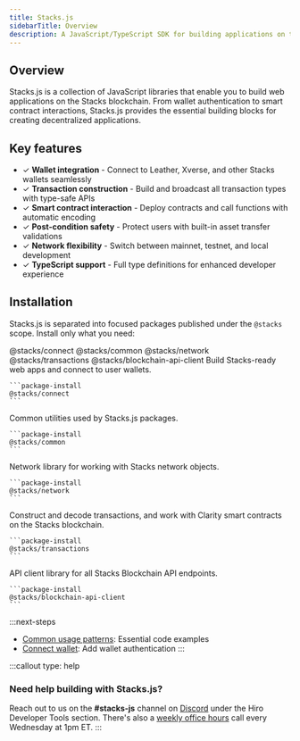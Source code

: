 ```yaml
---
title: Stacks.js
sidebarTitle: Overview
description: A JavaScript/TypeScript SDK for building applications on the Stacks blockchain.
---
```


## Overview

Stacks.js is a collection of JavaScript libraries that enable you to build web applications on the Stacks blockchain. From wallet authentication to smart contract interactions, Stacks.js provides the essential building blocks for creating decentralized applications.

## Key features

- ✓ **Wallet integration** - Connect to Leather, Xverse, and other Stacks wallets seamlessly
- ✓ **Transaction construction** - Build and broadcast all transaction types with type-safe APIs
- ✓ **Smart contract interaction** - Deploy contracts and call functions with automatic encoding
- ✓ **Post-condition safety** - Protect users with built-in asset transfer validations
- ✓ **Network flexibility** - Switch between mainnet, testnet, and local development
- ✓ **TypeScript support** - Full type definitions for enhanced developer experience

## Installation

Stacks.js is separated into focused packages published under the `@stacks` scope. Install only what you need:

<Tabs defaultValue="connect">
  <TabsList className='flex flex-wrap md:w-max'>
    <TabsTrigger value="connect" className='tab group'>
      <Badge className='badge transition-colors group-data-[state=active]:bg-contrast group-data-[state=active]:text-background group-hover:bg-accent group-hover:text-muted-foreground'>@stacks/connect</Badge>
    </TabsTrigger>
    <TabsTrigger value="common" className='tab group'>
      <Badge className='badge transition-colors group-data-[state=active]:bg-contrast group-data-[state=active]:text-background group-hover:bg-accent group-hover:text-muted-foreground'>@stacks/common</Badge>
    </TabsTrigger>
    <TabsTrigger value="network" className='tab group'>
      <Badge className='badge transition-colors group-data-[state=active]:bg-contrast group-data-[state=active]:text-background group-hover:bg-accent group-hover:text-muted-foreground'>@stacks/network</Badge>
    </TabsTrigger>
    <TabsTrigger value="transactions" className='tab group'>
      <Badge className='badge transition-colors group-data-[state=active]:bg-contrast group-data-[state=active]:text-background group-hover:bg-accent group-hover:text-muted-foreground'>@stacks/transactions</Badge>
    </TabsTrigger>
    <TabsTrigger value="client" className='tab group'>
      <Badge className='badge transition-colors group-data-[state=active]:bg-contrast group-data-[state=active]:text-background group-hover:bg-accent group-hover:text-muted-foreground'>@stacks/blockchain-api-client</Badge>
    </TabsTrigger>
  </TabsList>
  <TabsContent value="connect">
    Build Stacks-ready web apps and connect to user wallets.

    ```package-install
    @stacks/connect
    ```
  </TabsContent>
  <TabsContent value="common">
    Common utilities used by Stacks.js packages.

    ```package-install
    @stacks/common
    ```
  </TabsContent>
  <TabsContent value="network">
    Network library for working with Stacks network objects.

    ```package-install
    @stacks/network
    ```
  </TabsContent>
  <TabsContent value="transactions">
    Construct and decode transactions, and work with Clarity smart contracts on the Stacks blockchain.

    ```package-install
    @stacks/transactions
    ```
  </TabsContent>
  <TabsContent value="client">
    API client library for all Stacks Blockchain API endpoints.

    ```package-install
    @stacks/blockchain-api-client
    ```
  </TabsContent>
</Tabs>

:::next-steps
- [Common usage patterns](/reference/stacks.js/common-usage-patterns): Essential code examples
- [Connect wallet](/reference/stacks.js/stacks-connect/connect-wallet): Add wallet authentication
:::

:::callout
type: help
### Need help building with Stacks.js?
Reach out to us on the **#stacks-js** channel on [Discord](https://stacks.chat/) under the Hiro Developer Tools section. There's also a [weekly office hours](https://www.addevent.com/event/kI22007085) call every Wednesday at 1pm ET.
:::
